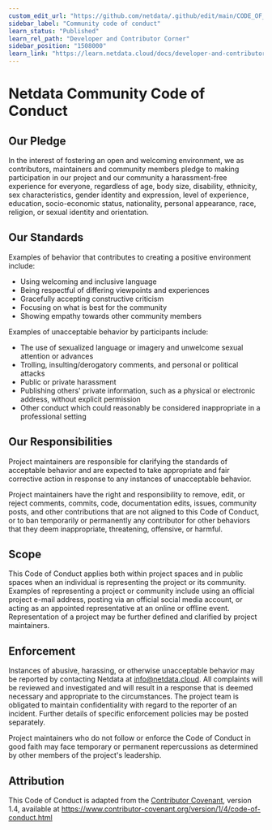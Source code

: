 ```yaml
---
custom_edit_url: "https://github.com/netdata/.github/edit/main/CODE_OF_CONDUCT.md"
sidebar_label: "Community code of conduct"
learn_status: "Published"
learn_rel_path: "Developer and Contributor Corner"
sidebar_position: "1508000"
learn_link: "https://learn.netdata.cloud/docs/developer-and-contributor-corner/community-code-of-conduct"
---
```



# Netdata Community Code of Conduct

## Our Pledge

In the interest of fostering an open and welcoming environment, we as
contributors, maintainers and community members pledge to making participation in our project and
our community a harassment-free experience for everyone, regardless of age, body
size, disability, ethnicity, sex characteristics, gender identity and expression,
level of experience, education, socio-economic status, nationality, personal
appearance, race, religion, or sexual identity and orientation.

## Our Standards

Examples of behavior that contributes to creating a positive environment
include:

-   Using welcoming and inclusive language
-   Being respectful of differing viewpoints and experiences
-   Gracefully accepting constructive criticism
-   Focusing on what is best for the community
-   Showing empathy towards other community members

Examples of unacceptable behavior by participants include:

-   The use of sexualized language or imagery and unwelcome sexual attention or
    advances
-   Trolling, insulting/derogatory comments, and personal or political attacks
-   Public or private harassment
-   Publishing others' private information, such as a physical or electronic
    address, without explicit permission
-   Other conduct which could reasonably be considered inappropriate in a
    professional setting

## Our Responsibilities

Project maintainers are responsible for clarifying the standards of acceptable
behavior and are expected to take appropriate and fair corrective action in
response to any instances of unacceptable behavior.

Project maintainers have the right and responsibility to remove, edit, or
reject comments, commits, code, documentation edits, issues, community posts, and other contributions
that are not aligned to this Code of Conduct, or to ban temporarily or
permanently any contributor for other behaviors that they deem inappropriate,
threatening, offensive, or harmful.

## Scope

This Code of Conduct applies both within project spaces and in public spaces
when an individual is representing the project or its community. Examples of
representing a project or community include using an official project e-mail
address, posting via an official social media account, or acting as an appointed
representative at an online or offline event. Representation of a project may be
further defined and clarified by project maintainers.

## Enforcement

Instances of abusive, harassing, or otherwise unacceptable behavior may be
reported by contacting Netdata at info@netdata.cloud. All
complaints will be reviewed and investigated and will result in a response that
is deemed necessary and appropriate to the circumstances. The project team is
obligated to maintain confidentiality with regard to the reporter of an incident.
Further details of specific enforcement policies may be posted separately.

Project maintainers who do not follow or enforce the Code of Conduct in good
faith may face temporary or permanent repercussions as determined by other
members of the project's leadership.

## Attribution

This Code of Conduct is adapted from the [Contributor Covenant][homepage], version 1.4,
available at <https://www.contributor-covenant.org/version/1/4/code-of-conduct.html>

[homepage]: https://www.contributor-covenant.org
